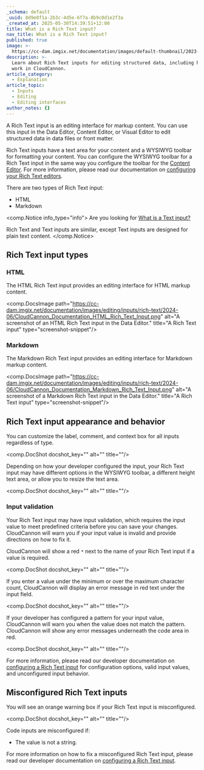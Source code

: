 ```yaml
---
_schema: default
_uuid: 8d9e0f1a-2b3c-4d5e-6f7a-8b9c0d1e2f3a
_created_at: 2025-05-30T14:39:51+12:00
title: What is a Rich Text input?
nav_title: What is a Rich Text input?
published: true
image: >-
  https://cc-dam.imgix.net/documentation/images/default-thumbnail/2023-Q4/CloudCannon-Documentation-Thumbnail.png
description: >-
  Learn about Rich Text inputs for editing structured data, including how they
  work in CloudCannon.
article_category:
  - Explanation
article_topic:
  - Inputs
  - Editing
  - Editing interfaces
author_notes: {}
---
```

A Rich Text input is an editing interface for markup content. You can use this input in the Data Editor, Content Editor, or Visual Editor to edit structured data in data files or front matter.

Rich Text inputs have a text area for your content and a WYSIWYG toolbar for formatting your content. You can configure the WYSIWYG toolbar for a Rich Text input in the same way you configure the toolbar for the [Content Editor](/documentation/articles/the-content-editor/). For more information, please read our documentation on [configuring your Rich Text editors](/documentation/articles/configure-your-rich-text-editors/).

There are two types of Rich Text input:

* HTML
* Markdown

<comp.Notice info_type="info">
  Are you looking for [What is a Text input?](/documentation/articles/what-is-a-text-input/)

  Rich Text and Text inputs are similar, except Text inputs are designed for plain text content.
</comp.Notice>

## Rich Text input types

### HTML

The HTML Rich Text input provides an editing interface for HTML markup content.

<comp.DocsImage path="https://cc-dam.imgix.net/documentation/images/editing/inputs/rich-text/2024-06/CloudCannon_Documentation_HTML_Rich_Text_Input.png" alt="A screenshot of an HTML Rich Text input in the Data Editor." title="A Rich Text input" type="screenshot-snippet"/>

### Markdown

The Markdown Rich Text input provides an editing interface for Markdown markup content.

<comp.DocsImage path="https://cc-dam.imgix.net/documentation/images/editing/inputs/rich-text/2024-06/CloudCannon_Documentation_Markdown_Rich_Text_Input.png" alt="A screenshot of a Markdown Rich Text input in the Data Editor." title="A Rich Text input" type="screenshot-snippet"/>

## Rich Text input appearance and behavior

You can customize the label, comment, and context box for all inputs regardless of type.

<comp.DocShot docshot_key="" alt="" title=""/>

Depending on how your developer configured the input, your Rich Text input may have different options in the WYSIWYG toolbar, a different height text area, or allow you to resize the text area.

<comp.DocShot docshot_key="" alt="" title=""/>

### Input validation

Your Rich Text input may have input validation, which requires the input value to meet predefined criteria before you can save your changes. CloudCannon will warn you if your input value is invalid and provide directions on how to fix it.

CloudCannon will show a red `*` next to the name of your Rich Text input if a value is required.

<comp.DocShot docshot_key="" alt="" title=""/>

If you enter a value under the minimum or over the maximum character count, CloudCannon will display an error message in red text under the input field.

<comp.DocShot docshot_key="" alt="" title=""/>

If your developer has configured a pattern for your input value, CloudCannon will warn you when the value does not match the pattern. CloudCannon will show any error messages underneath the code area in red.

<comp.DocShot docshot_key="" alt="" title=""/>

For more information, please read our developer documentation on [configuring a Rich Text input](/documentation/articles/configure-a-rich-text-input/) for configuration options, valid input values, and unconfigured input behavior.

## Misconfigured Rich Text inputs

You will see an orange warning box if your Rich Text input is misconfigured.

<comp.DocShot docshot_key="" alt="" title=""/>

Code inputs are misconfigured if:

* The value is not a string.

For more information on how to fix a misconfigured Rich Text input, please read our developer documentation on [configuring a Rich Text input](/documentation/articles/configure-a-rich-text-input/).